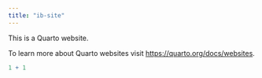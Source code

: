 ```yaml
---
title: "ib-site"
---
```


This is a Quarto website.

To learn more about Quarto websites visit <https://quarto.org/docs/websites>.

```r
1 + 1
```
